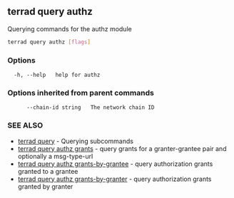 ## terrad query authz

Querying commands for the authz module

```sh Terrad
terrad query authz [flags]
```

### Options

```
  -h, --help   help for authz
```

### Options inherited from parent commands

```
      --chain-id string   The network chain ID
```

### SEE ALSO

* [terrad query](terrad_query.md)	 - Querying subcommands
* [terrad query authz grants](terrad_query_authz_grants.md)	 - query grants for a granter-grantee pair and optionally a msg-type-url
* [terrad query authz grants-by-grantee](terrad_query_authz_grants-by-grantee.md)	 - query authorization grants granted to a grantee
* [terrad query authz grants-by-granter](terrad_query_authz_grants-by-granter.md)	 - query authorization grants granted by granter


